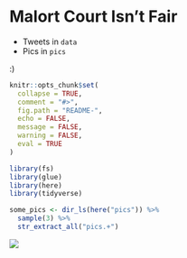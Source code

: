 
# Malort Court Isn't Fair

- Tweets in `data`
- Pics in `pics`

:)

```r
knitr::opts_chunk$set(
  collapse = TRUE,
  comment = "#>",
  fig.path = "README-",
  echo = FALSE,
  message = FALSE,
  warning = FALSE,
  eval = TRUE
)
```


```r
library(fs)
library(glue)
library(here)
library(tidyverse)
```


```r
some_pics <- dir_ls(here("pics")) %>% 
  sample(3) %>% 
  str_extract_all("pics.+")
```


![](./pics/1053704347891130368-Dp-Cg1mUcAA_AkX.jpg)
